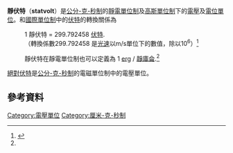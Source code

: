 {{NoteTA|G1=Science}}
'''靜伏特'''（'''statvolt'''）是[[公分-克-秒制|公分-克-秒制]]的[[靜電單位制|靜電單位制]]及[[高斯單位制|高斯單位制]]下的[[電壓|電壓]]及[[電位|電位]][[計量單位|單位]]。和[[國際單位制|國際單位制]]中的[[伏特|伏特]]的轉換關係為
: 1 靜伏特 = 299.792458 [[伏特|伏特]].
:（轉換係數299.792458 是[[光速|光速]]以m/s單位下的數值，除以10<sup>6</sup>）<ref name="Purcell">{{cite book|last=Purcell|first=Edward|title=Electricity and Magnetism|url=https://archive.org/details/electricitymagne00purc_639|year=2011|publisher=Cambridge University Press|location=Cambridge|isbn=9781107013605|pages=[https://archive.org/details/electricitymagne00purc_639/page/n493 474]-475|edition=Second}}</ref> 

: 靜伏特在靜電單位制也可以定義為 1 [[爾格|erg]] / [[靜庫侖|靜庫侖]].<ref name="Purcell" />

[[絕對伏特|絕對伏特]]是[[公分-克-秒制|公分-克-秒制]]的電磁單位制中的電壓單位。

==參考資料==
{{reflist}}

{{度量衡小作品}}

[[Category:電壓單位|Category:電壓單位]]
[[Category:厘米-克-秒制|Category:厘米-克-秒制]]